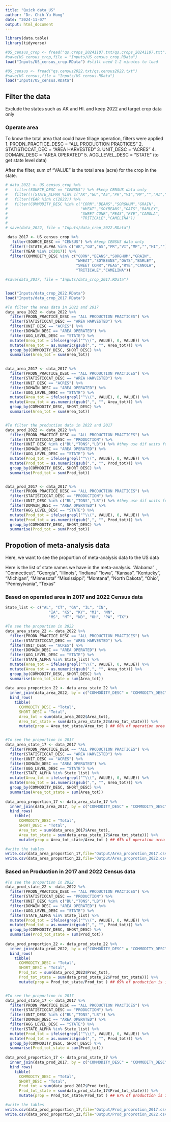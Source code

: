 ```yaml
---
title: "Quick data_US"
author: "Dr. Chih-Yu Hung"
date: "2024-11-07"
output: html_document
---
```


```r
library(data.table)
library(tidyverse)

#US_census_crop <- fread("qs.crops_20241107.txt/qs.crops_20241107.txt") #3-4 minutes to read
#save(US_census_crop,file = "Inputs/US_census_crop.RData")
load("Inputs/US_census_crop.RData") #still need 1-2 minutes to load

#US_census <- fread("qs.census2022.txt/qs.census2022.txt")
#save(US_census,file = "Inputs/US_census.RData")
load("Inputs/US_census.RData")
```

## Filter the data

Exclude the states such as AK and HI. and keep 2022 and target crop data only

### Operate area
To know the total area that could have tillage operation, filters were applied
1. PRODN_PRACTICE_DESC = "ALL PRODUCTION PRACTICES"
2. STATISTICCAT_DEC = "AREA HARVESTED"
3. UNIT_DESC = "ACRES"
4. DOMAIN_DESC = "AREA OPERATED"
5. AGG_LEVEL_DESC = "STATE"  (to get state level data)

After the filter, sum of "VALUE" is the total area (acre) for the crop in the state.

```r

# data_2022 <- US_census_crop %>%
#   filter(SOURCE_DESC == "CENSUS") %>% #keep CENSUS data only
#   filter(!(STATE_ALPHA %in% c("AK","GU","AS","PR","VI","MP","","HI",""))) %>% #exclude territories, HI and AK
#   filter(YEAR %in% c(2022)) %>%
#   filter(COMMODITY_DESC %in% c("CORN","BEANS","SORGHUM","GRAIN",
#                                "WHEAT","SOYBEANS","OATS","BARLEY",
#                                "SWEET CONR","PEAS","RYE","CANOLA",
#                                "TRITICALE","CAMELINA"))
# 
# save(data_2022, file = "Inputs/data_crop_2022.RData")

 data_2017 <- US_census_crop %>%
   filter(SOURCE_DESC == "CENSUS") %>% #keep CENSUS data only
  filter(!(STATE_ALPHA %in% c("AK","GU","AS","PR","VI","MP","","HI",""))) %>% #exclude territories, HI and AK
  filter(YEAR %in% c(2017)) %>%
  filter(COMMODITY_DESC %in% c("CORN","BEANS","SORGHUM","GRAIN",
                               "WHEAT","SOYBEANS","OATS","BARLEY",
                               "SWEET CONR","PEAS","RYE","CANOLA",
                               "TRITICALE","CAMELINA"))

#save(data_2017, file = "Inputs/data_crop_2017.RData")


load("Inputs/data_crop_2022.RData")
load("Inputs/data_crop_2017.RData")

#To filter the area data in 2022 and 2017
data_area_2022 <- data_2022 %>%
  filter(PRODN_PRACTICE_DESC == "ALL PRODUCTION PRACTICES") %>%
  filter(STATISTICCAT_DESC == "AREA HARVESTED") %>%
  filter(UNIT_DESC == "ACRES") %>%
  filter(DOMAIN_DESC == "AREA OPERATED") %>%
  filter(AGG_LEVEL_DESC == "STATE") %>%
  mutate(Area_tot = ifelse(grepl("^\\(", VALUE), 0, VALUE)) %>%
  mutate(Area_tot = as.numeric(gsub(",", "", Area_tot))) %>%   
  group_by(COMMODITY_DESC, SHORT_DESC) %>%
  summarise(Area_tot = sum(Area_tot))
  

data_area_2017 <- data_2017 %>%
  filter(PRODN_PRACTICE_DESC == "ALL PRODUCTION PRACTICES") %>%
  filter(STATISTICCAT_DESC == "AREA HARVESTED") %>%
  filter(UNIT_DESC == "ACRES") %>%
  filter(DOMAIN_DESC == "AREA OPERATED") %>%
  filter(AGG_LEVEL_DESC == "STATE") %>%
  mutate(Area_tot = ifelse(grepl("^\\(", VALUE), 0, VALUE)) %>%
  mutate(Area_tot = as.numeric(gsub(",", "", Area_tot))) %>%   
  group_by(COMMODITY_DESC, SHORT_DESC) %>%
  summarise(Area_tot = sum(Area_tot))


#To filter the production data in 2022 and 2017
data_prod_2022 <- data_2022 %>%
  filter(PRODN_PRACTICE_DESC == "ALL PRODUCTION PRACTICES") %>%
  filter(STATISTICCAT_DESC == "PRODUCTION") %>%
  filter(UNIT_DESC %in% c("BU","TONS","LB")) %>% #they use dif units for grain and silage, or other
  filter(DOMAIN_DESC == "AREA OPERATED") %>%
  filter(AGG_LEVEL_DESC == "STATE") %>%
  mutate(Prod_tot = ifelse(grepl("^\\(", VALUE), 0, VALUE)) %>%
  mutate(Prod_tot = as.numeric(gsub(",", "", Prod_tot))) %>%   
  group_by(COMMODITY_DESC, SHORT_DESC) %>%
  summarise(Prod_tot = sum(Prod_tot))


data_prod_2017 <- data_2017 %>%
  filter(PRODN_PRACTICE_DESC == "ALL PRODUCTION PRACTICES") %>%
  filter(STATISTICCAT_DESC == "PRODUCTION") %>%
  filter(UNIT_DESC %in% c("BU","TONS","LB")) %>% #they use dif units for grain and silage, or other
  filter(DOMAIN_DESC == "AREA OPERATED") %>%
  filter(AGG_LEVEL_DESC == "STATE") %>%
  mutate(Prod_tot = ifelse(grepl("^\\(", VALUE), 0, VALUE)) %>%
  mutate(Prod_tot = as.numeric(gsub(",", "", Prod_tot))) %>%   
  group_by(COMMODITY_DESC, SHORT_DESC) %>%
  summarise(Prod_tot = sum(Prod_tot))

```

## Propotion of meta-analysis data

Here, we want to see the proportion of meta-analysis data to the US data 

Here is the list of state names we have in the meta-analysis. 
"Alabama" , "Connecticut", "Georgia", "Illinois", "Indiana"
"Iowa", "Kansas", "Kentucky", "Michigan", "Minnesota"
"Mississippi", "Montana", "North Dakota", "Ohio", "Pennsylvania", "Texas"


### Based on operated area in 2017 and 2022 Census data
```r

State_list <- c("AL", "CT", "GA", "IL", "IN", 
                   "IA", "KS", "KY", "MI", "MN", 
                   "MS", "MT", "ND", "OH", "PA", "TX")

#To see the proportion in 2022
data_area_state_22 <- data_2022 %>%
  filter(PRODN_PRACTICE_DESC == "ALL PRODUCTION PRACTICES") %>%
  filter(STATISTICCAT_DESC == "AREA HARVESTED") %>%
  filter(UNIT_DESC == "ACRES") %>%
  filter(DOMAIN_DESC == "AREA OPERATED") %>%
  filter(AGG_LEVEL_DESC == "STATE") %>%
  filter(STATE_ALPHA %in% State_list) %>%
  mutate(Area_tot = ifelse(grepl("^\\(", VALUE), 0, VALUE)) %>%
  mutate(Area_tot = as.numeric(gsub(",", "", Area_tot))) %>%   
  group_by(COMMODITY_DESC, SHORT_DESC) %>%
  summarise(Area_tot_state = sum(Area_tot))
  
data_area_proportion_22 <- data_area_state_22 %>%
  inner_join(data_area_2022, by = c("COMMODITY_DESC" = "COMMODITY_DESC", "SHORT_DESC" = "SHORT_DESC"))%>%
  bind_rows(
    tibble(
      COMMODITY_DESC = "Total",
      SHORT_DESC = "Total",
      Area_tot = sum(data_area_2022$Area_tot),
      Area_tot_state = sum(data_area_state_22$Area_tot_state))) %>%
      mutate(prop = Area_tot_state/Area_tot ) ## 66% of operation area is included in our analysis 


#To see the proportion in 2017
data_area_state_17 <- data_2017 %>%
  filter(PRODN_PRACTICE_DESC == "ALL PRODUCTION PRACTICES") %>%
  filter(STATISTICCAT_DESC == "AREA HARVESTED") %>%
  filter(UNIT_DESC == "ACRES") %>%
  filter(DOMAIN_DESC == "AREA OPERATED") %>%
  filter(AGG_LEVEL_DESC == "STATE") %>%
  filter(STATE_ALPHA %in% State_list) %>%
  mutate(Area_tot = ifelse(grepl("^\\(", VALUE), 0, VALUE)) %>%
  mutate(Area_tot = as.numeric(gsub(",", "", Area_tot))) %>%   
  group_by(COMMODITY_DESC, SHORT_DESC) %>%
  summarise(Area_tot_state = sum(Area_tot))
  
data_area_proportion_17 <- data_area_state_17 %>%
  inner_join(data_area_2017, by = c("COMMODITY_DESC" = "COMMODITY_DESC", "SHORT_DESC" = "SHORT_DESC"))%>%
  bind_rows(
    tibble(
      COMMODITY_DESC = "Total",
      SHORT_DESC = "Total",
      Area_tot = sum(data_area_2017$Area_tot),
      Area_tot_state = sum(data_area_state_17$Area_tot_state))) %>%
      mutate(prop = Area_tot_state/Area_tot ) ## 65% of operation area is included in our analysis 

#write the tables
write.csv(data_area_proportion_17,file="Output/Area_proprotion_2017.csv")
write.csv(data_area_proportion_22,file="Output/Area_proprotion_2022.csv")

```

### Based on Production in 2017 and 2022 Census data
```r

#To see the proportion in 2022
data_prod_state_22 <- data_2022 %>%
  filter(PRODN_PRACTICE_DESC == "ALL PRODUCTION PRACTICES") %>%
  filter(STATISTICCAT_DESC == "PRODUCTION") %>%
  filter(UNIT_DESC %in% c("BU","TONS","LB")) %>%
  filter(DOMAIN_DESC == "AREA OPERATED") %>%
  filter(AGG_LEVEL_DESC == "STATE") %>%
  filter(STATE_ALPHA %in% State_list) %>%
  mutate(Prod_tot = ifelse(grepl("^\\(", VALUE), 0, VALUE)) %>%
  mutate(Prod_tot = as.numeric(gsub(",", "", Prod_tot))) %>%   
  group_by(COMMODITY_DESC, SHORT_DESC) %>%
  summarise(Prod_tot_state = sum(Prod_tot))
  
data_prod_proportion_22 <- data_prod_state_22 %>%
  inner_join(data_prod_2022, by = c("COMMODITY_DESC" = "COMMODITY_DESC", "SHORT_DESC" = "SHORT_DESC"))%>%
  bind_rows(
    tibble(
      COMMODITY_DESC = "Total",
      SHORT_DESC = "Total",
      Prod_tot = sum(data_prod_2022$Prod_tot),
      Prod_tot_state = sum(data_prod_state_22$Prod_tot_state))) %>%
      mutate(prop = Prod_tot_state/Prod_tot ) ## 69% of production is included in our analysis 


#To see the proportion in 2017
data_prod_state_17 <- data_2017 %>%
  filter(PRODN_PRACTICE_DESC == "ALL PRODUCTION PRACTICES") %>%
  filter(STATISTICCAT_DESC == "PRODUCTION") %>%
  filter(UNIT_DESC %in% c("BU","TONS","LB")) %>%
  filter(DOMAIN_DESC == "AREA OPERATED") %>%
  filter(AGG_LEVEL_DESC == "STATE") %>%
  filter(STATE_ALPHA %in% State_list) %>%
  mutate(Prod_tot = ifelse(grepl("^\\(", VALUE), 0, VALUE)) %>%
  mutate(Prod_tot = as.numeric(gsub(",", "", Prod_tot))) %>%   
  group_by(COMMODITY_DESC, SHORT_DESC) %>%
  summarise(Prod_tot_state = sum(Prod_tot))
  
data_prod_proportion_17 <- data_prod_state_17 %>%
  inner_join(data_prod_2017, by = c("COMMODITY_DESC" = "COMMODITY_DESC", "SHORT_DESC" = "SHORT_DESC"))%>%
  bind_rows(
    tibble(
      COMMODITY_DESC = "Total",
      SHORT_DESC = "Total",
      Prod_tot = sum(data_prod_2017$Prod_tot),
      Prod_tot_state = sum(data_prod_state_17$Prod_tot_state))) %>%
      mutate(prop = Prod_tot_state/Prod_tot ) ## 67% of production is included in our analysis 

#write the tables
write.csv(data_prod_proportion_17,file="Output/Prod_proprotion_2017.csv")
write.csv(data_prod_proportion_22,file="Output/Prod_proprotion_2022.csv")

```
